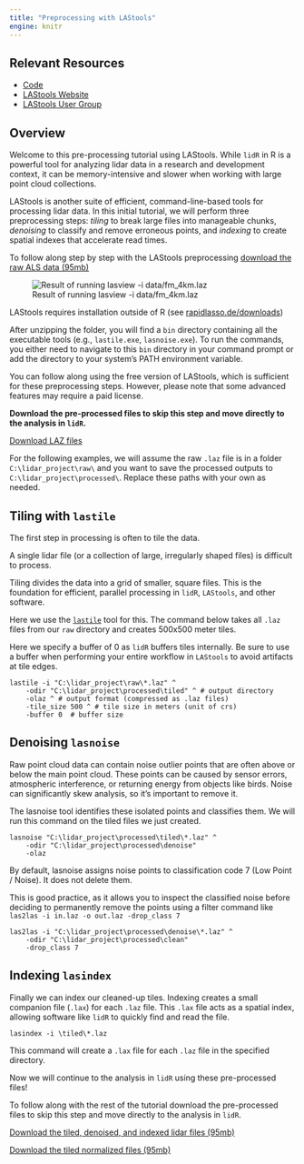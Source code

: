 ```yaml
---
title: "Preprocessing with LAStools"
engine: knitr
---
```


## Relevant Resources

-   [Code](https://github.com/liamirwin/SL25_lidRtutorial/blob/main/R/00_preprocess.txt)
-   [LAStools Website](https://lastools.com)
-   [LAStools User Group](https://groups.google.com/g/lastools)

## Overview

Welcome to this pre-processing tutorial using LAStools. While `lidR` in R is a powerful tool for analyzing lidar data in a research and development context, it can be memory-intensive and slower when working with large point cloud collections.

LAStools is another suite of efficient, command-line-based tools for processing lidar data. In this initial tutorial, we will perform three preprocessing steps: *tiling* to break large files into manageable chunks, *denoising* to classify and remove erroneous points, and *indexing* to create spatial indexes that accelerate read times.

To follow along step by step with the LAStools preprocessing [download the raw ALS data (95mb)](data/raw/fm_4km.laz "Download the 95mb LAZ file to follow along with preprocessing in LAStools")

![Result of running lasview -i data/fm_4km.laz](img/lasview_fmlas.png){fig-align="center"}

::: callout-note
LAStools requires installation outside of R (see [rapidlasso.de/downloads](https://rapidlasso.de/downloads/))

After unzipping the folder, you will find a `bin` directory containing all the executable tools (e.g., `lastile.exe`, `lasnoise.exe`). To run the commands, you either need to navigate to this `bin` directory in your command prompt or add the directory to your system's PATH environment variable.

You can follow along using the free version of LAStools, which is sufficient for these preprocessing steps. However, please note that some advanced features may require a paid license.

**Download the pre-processed files to skip this step and move directly to the analysis in `lidR`.**

[Download LAZ files](/data/sl25_laz.zip)
:::

For the following examples, we will assume the raw `.laz` file is in a folder `C:\lidar_project\raw\` and you want to save the processed outputs to `C:\lidar_project\processed\`. Replace these paths with your own as needed.

## Tiling with `lastile`

The first step in processing is often to tile the data.

A single lidar file (or a collection of large, irregularly shaped files) is difficult to process.

Tiling divides the data into a grid of smaller, square files. This is the foundation for efficient, parallel processing in `lidR`, `LAStools`, and other software.

Here we use the [`lastile`](https://downloads.rapidlasso.de/html/lastile_README.html) tool for this. The command below takes all `.laz` files from our `raw` directory and creates 500x500 meter tiles.

Here we specify a buffer of 0 as `lidR` buffers tiles internally. Be sure to use a buffer when performing your entire workflow in `LAStools` to avoid artifacts at tile edges.

```batch
lastile -i "C:\lidar_project\raw\*.laz" ^
    -odir "C:\lidar_project\processed\tiled" ^ # output directory
    -olaz ^ # output format (compressed as .laz files)
    -tile_size 500 ^ # tile size in meters (unit of crs)
    -buffer 0  # buffer size 
```

## Denoising `lasnoise`

Raw point cloud data can contain noise outlier points that are often above or below the main point cloud. These points can be caused by sensor errors, atmospheric interference, or returning energy from objects like birds. Noise can significantly skew analysis, so it's important to remove it.

The lasnoise tool identifies these isolated points and classifies them. We will run this command on the tiled files we just created.

```batch
lasnoise "C:\lidar_project\processed\tiled\*.laz" ^
    -odir "C:\lidar_project\processed\denoise"
    -olaz

```

By default, lasnoise assigns noise points to classification code 7 (Low Point / Noise). It does not delete them.

This is good practice, as it allows you to inspect the classified noise before deciding to permanently remove the points using a filter command like `las2las -i in.laz -o out.laz -drop_class 7`

```batch
las2las -i "C:\lidar_project\processed\denoise\*.laz" ^
    -odir "C:\lidar_project\processed\clean"
    -drop_class 7
```

## Indexing `lasindex`

Finally we can index our cleaned-up tiles. Indexing creates a small companion file (`.lax`) for each `.laz` file. This `.lax` file acts as a spatial index, allowing software like `lidR` to quickly find and read the file.

```batch
lasindex -i \tiled\*.laz 
```

This command will create a `.lax` file for each `.laz` file in the specified directory.

Now we will continue to the analysis in `lidR` using these pre-processed files!

To follow along with the rest of the tutorial download the pre-processed files to skip this step and move directly to the analysis in `lidR`.

[Download the tiled, denoised, and indexed lidar files (95mb)](/data/ctg_class.zip)

[Download the tiled normalized files (95mb)](/data/ctg_norm.zip)
